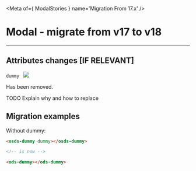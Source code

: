 
<Meta of={ ModalStories } name='Migration From 17.x' />

# Modal - migrate from v17 to v18
----

## Attributes changes [IF RELEVANT]

`dummy ` <img src="https://img.shields.io/badge/removed-FF0000" />

Has been removed.

TODO Explain why and how to replace

## Migration examples

Without dummy:
```html
<osds-dummy dummy></osds-dummy>

<!-- is now -->

<ods-dummy></ods-dummy>
```
